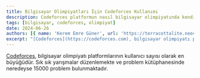 ```yaml
---
title: Bilgisayar Olimpiyatları İçin Codeforces Kullanımı
description: Codeforces platformun nasıl bilgisayar olimpiyatında kendini geliştirmek için kullanılabilinmektedir?
tags: [bilgisayar, codeforces, olimpiyat]
date: 2024-06-26
authors: [{ name: 'Kerem Emre Güner', url: 'https://terracottalite.neocities.org/' }, { name: 'Mehmet Kutay Bozkurt', url: 'https://www.mkutay.dev' }]
excerpt: "[Codeforces](https://codeforces.com), bilgisayar olimpiyatı platformlarının kullanıcı sayısı olarak en büyüğüdür. Sık sık yarışmalar düzenlemekte ve problem kütüphanesinde neredeyse 15000 problem bulunmaktadır."
---
```


[Codeforces](https://codeforces.com), bilgisayar olimpiyatı platformlarının kullanıcı sayısı olarak en büyüğüdür. Sık sık yarışmalar düzenlemekte ve problem
kütüphanesinde neredeyse 15000 problem bulunmaktadır.